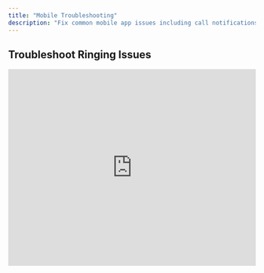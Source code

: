 ```yaml
---
title: "Mobile Troubleshooting"
description: "Fix common mobile app issues including call notifications, call blocking, and note-taking"
---
```


## Troubleshoot Ringing Issues

<iframe 
  src="https://www.loom.com/embed/70c39ff757314f3e83b00125fabbfbf1" 
  width="100%" 
  height="400"
  frameBorder={0} 
  allowFullScreen
/>

**Duration:** 2 minutes

Resolve common issues with call notifications and ringing on the mobile app to ensure you never miss important client calls.

<Accordion title="Common Ringing Issues">
  - **App Permissions:** Ensure CurrentClient has permission to access phone and notifications
  - **Background App Refresh:** Enable background refresh for the CurrentClient app
  - **Do Not Disturb:** Check that DND settings aren't blocking CurrentClient notifications
  - **Battery Optimization:** Disable battery optimization for CurrentClient to keep it running
  - **Network Connection:** Verify stable internet connection for VoIP calls
</Accordion>

## Block Unwanted Calls

<iframe 
  src="https://www.loom.com/embed/19a45dfcbe33451686da5969e7bc6c81" 
  width="100%" 
  height="400"
  frameBorder={0} 
  allowFullScreen
/>

**Duration:** 1 minute

Learn how to block unwanted calls and manage your call preferences directly from the mobile app.

## Add Call Notes on Mobile

<iframe 
  src="https://www.loom.com/embed/e6f9241c62244a919d1126d0dd813d5e" 
  width="100%" 
  height="400"
  frameBorder={0} 
  allowFullScreen
/>

**Duration:** 2 minutes

Document important call details and outcomes directly from your mobile device to maintain comprehensive client records.

## Common Mobile Issues & Solutions

<CardGroup cols={2}>
  <Card title="Call Quality Problems" icon="phone-slash">
    Poor audio, dropped calls, or connection issues
  </Card>
  <Card title="Notification Failures" icon="bell-slash">
    Missing call alerts or message notifications
  </Card>
  <Card title="App Performance Issues" icon="triangle-exclamation">
    Slow loading, crashes, or freezing problems
  </Card>
  <Card title="Sync Problems" icon="arrows-rotate">
    Contacts or messages not syncing properly
  </Card>
</CardGroup>

## Troubleshooting Call Quality

<Steps>
  <Step title="Check Network Connection">
    Verify you have strong Wi-Fi or cellular data signal
  </Step>
  <Step title="Test Different Locations">
    Try calls from different locations to isolate network issues
  </Step>
  <Step title="Restart the App">
    Close and reopen CurrentClient to refresh connection
  </Step>
  <Step title="Update the App">
    Ensure you're running the latest version of CurrentClient
  </Step>
  <Step title="Restart Device">
    Power cycle your phone to clear any system issues
  </Step>
</Steps>

## Fixing Notification Issues

<Accordion title="iOS Notification Setup">
  **Check these iOS settings:**
  1. Settings > Notifications > CurrentClient
  2. Ensure "Allow Notifications" is enabled
  3. Turn on "Badge App Icon" and "Sounds"
  4. Set "Show Previews" to "Always" or "When Unlocked"
  5. Verify "Critical Alerts" is enabled if available
  6. Check that Focus/Do Not Disturb isn't blocking CurrentClient
</Accordion>

<Accordion title="Android Notification Setup">
  **Check these Android settings:**
  1. Settings > Apps > CurrentClient > Notifications
  2. Enable "Show notifications"
  3. Turn on all notification categories
  4. Settings > Battery > Battery Optimization
  5. Set CurrentClient to "Don't optimize"
  6. Check Do Not Disturb exceptions include CurrentClient
</Accordion>

## Battery Optimization Settings

<Warning>
  **Critical Setting:** Disable battery optimization for CurrentClient to ensure you receive calls even when your phone is idle or in sleep mode.
</Warning>

### iOS Battery Settings
- Settings > Battery > Background App Refresh
- Enable Background App Refresh for CurrentClient
- Settings > Screen Time > App Limits (ensure CurrentClient isn't limited)

### Android Battery Settings
- Settings > Battery > Battery Optimization
- Find CurrentClient and select "Don't optimize"
- Settings > Apps > CurrentClient > Battery
- Set to "No restrictions" or "Allow background activity"

## Call Blocking Management

<Steps>
  <Step title="Access Block List">
    Open CurrentClient and navigate to call settings
  </Step>
  <Step title="View Blocked Numbers">
    Review currently blocked phone numbers
  </Step>
  <Step title="Add New Blocks">
    Block unwanted numbers from recent call history
  </Step>
  <Step title="Remove Blocks">
    Unblock numbers if blocked by mistake
  </Step>
</Steps>

## Mobile Note-Taking Tips

<CardGroup cols={2}>
  <Card title="Voice-to-Text" icon="microphone">
    Use your phone's voice dictation for faster note entry
  </Card>
  <Card title="Quick Templates" icon="template">
    Create note templates for common call outcomes
  </Card>
  <Card title="During-Call Notes" icon="note-sticky">
    Add notes without ending the call using split-screen
  </Card>
  <Card title="Photo Notes" icon="camera">
    Attach photos or screenshots to contact records
  </Card>
</CardGroup>

## Advanced Troubleshooting

<Accordion title="App Crashes or Freezing">
  **Troubleshooting Steps:**
  1. Force close and restart the CurrentClient app
  2. Check available device storage (need 1GB+ free)
  3. Clear app cache (Android) or offload app (iOS)
  4. Update to the latest app version
  5. Restart your device completely
  6. Uninstall and reinstall CurrentClient if issues persist
</Accordion>

<Accordion title="Contact Sync Issues">
  **Resolution Steps:**
  1. Check internet connection stability
  2. Verify account login status in the app
  3. Force sync by pulling down on contact list
  4. Log out and log back into the app
  5. Check if desktop and mobile contacts match
  6. Contact support if sync continues to fail
</Accordion>

## When to Contact Support

Contact CurrentClient support if you experience:
- Persistent call quality issues after troubleshooting
- Inability to receive calls despite proper setup
- App crashes that continue after reinstalling
- Contact sync failures that don't resolve with standard steps
- Billing or account access issues

<Info>
  **Support Resources:** Include your device model, operating system version, and app version when contacting support for faster resolution.
</Info>

<Tip>
  **Preventive Maintenance:** Regularly update the CurrentClient app and your device's operating system to prevent many common issues before they occur.
</Tip>